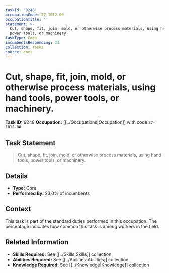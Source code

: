 ```yaml
---
taskId: '9248'
occupationCode: 27-1012.00
occupationTitle: ''
statement: >-
  Cut, shape, fit, join, mold, or otherwise process materials, using hand tools,
  power tools, or machinery.
taskType: Core
incumbentsResponding: 23
collection: Tasks
source: onet
---
```

# Cut, shape, fit, join, mold, or otherwise process materials, using hand tools, power tools, or machinery.

**Task ID:** 9248
**Occupation:** [[../Occupations|Occupation]] with code `27-1012.00`

## Task Statement

> Cut, shape, fit, join, mold, or otherwise process materials, using hand tools, power tools, or machinery.

## Details

- **Type:** Core
- **Performed By:** 23.0% of incumbents

## Context

This task is part of the standard duties performed in this occupation. The percentage indicates how common this task is among workers in the field.

## Related Information

- **Skills Required:** See [[../Skills|Skills]] collection
- **Abilities Required:** See [[../Abilities|Abilities]] collection
- **Knowledge Required:** See [[../Knowledge|Knowledge]] collection
